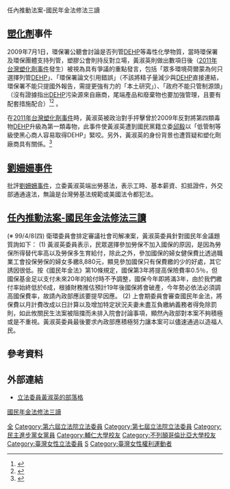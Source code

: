 {{Multiple issues|
{{Lead too short|time=2021-08-23T09:29:07+00:00}}
{{Tone|time=2021-08-23T09:29:07+00:00}}
}}
{{Infobox AM
| name                = 黃淑英
| image               =  台灣民間團體就兩岸服貿協議召開記者會 03.jpg
| order= {{ROC}}第6屆[[立法委員|立法委員]]
| term_start= 2005年2月1日
| term_end= 2008年1月31日
| constituency=   全國不分區
| sex                 = 女
| birth_date          = {{Birth date and age|1951|4|12}}
| birth_place         = {{TWN}}[[臺北市|臺北市]]
| death_date          =
| death_place         =
| nationality         = {{ROC}}
| party               = {{DPP}}
| spouse              = 
| educate             = 
| alma_mater          = 
}}
{{Infobox EPW
| educate = 
*輔仁大學生物系
*加拿大英屬哥倫比亞大學動物學碩士		
| past =		
*第4屆[[東亞婦女論壇|東亞婦女論壇]]副主席		
*第3屆東亞婦女論壇臺灣聯絡人		
*東南亞婦女健康網絡決策委員會委員
*第3、4屆[[行政院婦女權益促進委員會|行政院婦女權益促進委員會]]委員
*[[新北市|臺北縣]]第3屆婦女權益促進委員會委員
*[[臺北市|臺北市]]政府婦女權益促進委員
*臺灣女人連線理事長
*[[彭婉如|彭婉如]]文教基金會董事
*[[財團法人婦女權益促進基金會|財團法人婦女權益促進基金會]]董事
*第六屆全國不分區立法委員 
*第七屆全國不分區立法委員<br><span style="color: blue;">(2005年-2012年)</span>
}}

任內推動法案-國民年金法修法三讀

==[[塑化劑|塑化劑]]事件==
2009年7月1日，環保署公聽會討論是否列管[[DEHP|DEHP]]等毒性化學物質，當時環保署及環保團體支持列管，塑膠公會則持反對立場，黃淑英則做出數項日後（[[2011年台灣塑化劑事件|2011年台灣塑化劑事件]]發生）被視為具有爭議的重點發言，包括「眾多環境荷爾蒙為何只選擇列管[[DEHP|DEHP]]」、「環保署論文引用錯誤」（不該將精子量減少與[[DEHP|DEHP]]直接連結，環保署不能只提國外報告，需提更強有力的「本土研究」）、「政府不能只管制源頭」（沒有證據指出[[DEHP|DEHP]]污染源來自廠商，尾端產品和廢棄物也要加強管理，且要有配套措施配合）<ref>{{cite news|url=http://udn.com/NEWS/OPINION/OPI1/6381315.shtml|title=黃淑英為何擋？沈世宏為何放？|publisher=聯合報|date=2011-06-06|language=zh-tw}}</ref><ref>{{cite news|url=http://www.nownews.com/2011/06/02/10844-2717299.htm|title=反DEHP列一類管制？黃淑英：塑毒放哪一類都不能添加！|publisher=NOWnews|date=2011-06-02|language=zh-tw}}</ref> 。

在[[2011年台灣塑化劑事件|2011年台灣塑化劑事件]]時，黃淑英被政治對手抨擊曾於2009年反對將第四類毒物[[DEHP|DEHP]]升級為第一類毒物，此事件使黃淑英遭到國民黨籍立委[[邱毅|邱毅]]以「低管制等級使黑心商人容易取得DEHP」緊咬。另外，黃淑英的身份背景也遭質疑和塑化劑廠商具有關係。<ref>{{cite news|url=http://www.nownews.com/2011/06/03/91-2717617.htm|title=邱毅：黃淑英丈夫投資多家塑化事業|publisher=NOWnews|date=2011-06-02|language=zh-tw}}</ref>

==[[劉姍姍事件|劉姍姍事件]]==
批評[[劉姍姍事件|劉姍姍事件]]，立委黃淑英端出勞基法，表示工時、基本薪資、扣抵證件，外交部通通違法，無論是台灣勞基法規範或美國法令都犯法。

==[[任內推動法案-國民年金法修法三讀|任內推動法案-國民年金法修法三讀]]==
(※ 99/4/8(四) 衛環委員會排定審議社會司解凍案，黃淑英委員針對國民年金議題質詢如下：
(1) 黃淑英委員表示，民眾選擇參加勞保不加入國保的原因，是因為勞保所得替代率高以及勞保多生育給付，除此之外，參加國保的婦女健保費比透過職業工會投保勞保的婦女多繳8,880元，顯見參加國保只有保費繳的少的好處，其它誘因很低。按《國民年金法》第10條規定，國保第3年將提高保險費率0.5％，但國保基金足以支付未來20年的給付時不予調整，國保今年即將滿3年，由於我們繳付率始終低於6成，根據財務推估預計19年後國保將會破產，今年勢必依法必須調高國保費率，故請內政部應該要提早因應。
(2) 上會期委員會審查國民年金法，將保費以月計費改成以日計算以及增加特定狀況夫妻未盡互負繳納義務者得免除罰則，如此攸關民生法案被阻擋而未排入院會討論事項，顯然內政部對本案不夠積極或是不重視。黃淑英委員最後要求內政部應積極努力讓本案可以儘速通過以造福人民。

==參考資料==
<div class="references-small">
<references />
</div>

==外部連結==
{{commons cat|Huang Sue-ying}}
*[https://web.archive.org/web/20111125084822/http://www.wretch.cc/blog/syhuang412 立法委員黃淑英的部落格]
[https://www.ly.gov.tw/Pages/Detail.aspx?nodeid=5666&pid=48980 國民年金法修法三讀]

{{第7屆中華民國立法委員不分區名單}}
{{DEFAULTSORT:Huang黃淑英}}

[[Category:民主進步黨籍立法委員|全]]
[[Category:第六屆立法院立法委員|Category:第六屆立法院立法委員]]
[[Category:第七屆立法院立法委員|Category:第七屆立法院立法委員]]
[[Category:民主進步黨女黨員|Category:民主進步黨女黨員]]
[[Category:輔仁大學校友|Category:輔仁大學校友]]
[[Category:不列顛哥倫比亞大學校友|Category:不列顛哥倫比亞大學校友]]
[[Category:臺灣女性立法委員|Category:臺灣女性立法委員]]
[[Category:黃姓|S]]
[[Category:臺灣女性權利運動者|Category:臺灣女性權利運動者]]